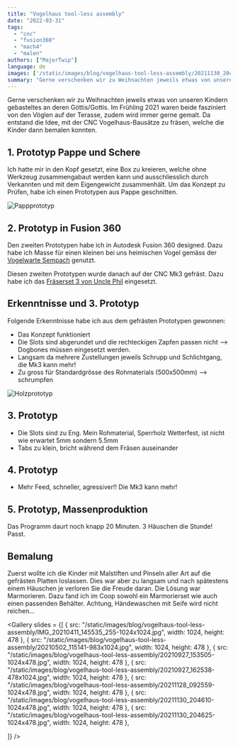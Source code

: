 ```yaml
---
title: "Vogelhaus tool-less assembly"
date: "2022-03-31"
tags: 
  - "cnc"
  - "fusion360"
  - "mach4"
  - "malen"
authors: ["MajorTwip"]
language: de
images: ['/static/images/blog/vogelhaus-tool-less-assembly/20211130_204625-scaled.jpg']
summary: "Gerne verschenken wir zu Weihnachten jeweils etwas von unseren Kindern gebasteltes an deren Göttis/Gottis. Im Frühling 2021 waren beide fasziniert von den Vöglen auf der Terasse, zudem wird immer gerne gemalt. Da entstand die Idee, mit der CNC Vogelhaus-Bausätze zu fräsen, welche die Kinder dann bemalen konnten."
---
```


Gerne verschenken wir zu Weihnachten jeweils etwas von unseren Kindern gebasteltes an deren Göttis/Gottis. Im Frühling 2021 waren beide fasziniert von den Vöglen auf der Terasse, zudem wird immer gerne gemalt. Da entstand die Idee, mit der CNC Vogelhaus-Bausätze zu fräsen, welche die Kinder dann bemalen konnten.

## 1. Prototyp Pappe und Schere

Ich hatte mir in den Kopf gesetzt, eine Box zu kreieren, welche ohne Werkzeug zusammengabaut werden kann und ausschliesslich durch Verkannten und mit dem Eigengewicht zusammenhält. Um das Konzept zu Prüfen, habe ich einen Prototypen aus Pappe geschnitten.

![Pappprototyp](/static/images/blog/vogelhaus-tool-less-assembly/IMG_20210411_145535_255-1024x1024.jpg)

## 2. Prototyp in Fusion 360

Den zweiten Prototypen habe ich in Autodesk Fusion 360 designed. Dazu habe ich Masse für einen kleinen bei uns heimischen Vogel gemäss der [Vogelwarte Sempach](https://www.vogelwarte.ch/de/voegel/ratgeber/nisthilfen/nistkaesten-fuer-hoehlenbrueter) genutzt.

Diesen zweiten Prototypen wurde danach auf der CNC Mk3 gefräst. Dazu habe ich das [Fräserset 3 von Uncle Phil](https://www.sorotec.de/shop/Uncle-Phil-approved-Fraeserset-3-PRO.html) eingesetzt.

## Erkenntnisse und 3. Prototyp

Folgende Erkenntnisse habe ich aus dem gefrästen Prototypen gewonnen:

- Das Konzept funktioniert
- Die Slots sind abgerundet und die rechteckigen Zapfen passen nicht --> Dogbones müssen eingesetzt werden.
- Langsam da mehrere Zustellungen jeweils Schrupp und Schlichtgang, die Mk3 kann mehr!
- Zu gross für Standardgrösse des Rohmaterials (500x500mm) --> schrumpfen

![Holzprototyp](/static/images/blog/vogelhaus-tool-less-assembly/20210927_162538-478x1024.jpg)

## 3\. Prototyp

- Die Slots sind zu Eng. Mein Rohmaterial, Sperrholz Wetterfest, ist nicht wie erwartet 5mm sondern 5.5mm
- Tabs zu klein, bricht während dem Fräsen auseinander

## 4\. Prototyp

- Mehr Feed, schneller, agressiver!! Die Mk3 kann mehr!

## 5\. Prototyp, Massenproduktion

Das Programm daurt noch knapp 20 Minuten. 3 Häuschen die Stunde! Passt.

## Bemalung

Zuerst wollte ich die Kinder mit Malstiften und Pinseln aller Art auf die gefrästen Platten loslassen. Dies war aber zu langsam und nach spätestens einem Häuschen je verloren Sie die Freude daran. Die Lösung war Marmorieren. Dazu fand ich im Coop sowohl ein Marmorierset wie auch einen passenden Behälter. Achtung, Händewaschen mit Seife wird nicht reichen...

<Gallery slides = {[
  { src: "/static/images/blog/vogelhaus-tool-less-assembly/IMG_20210411_145535_255-1024x1024.jpg", width: 1024, height: 478 },
  { src: "/static/images/blog/vogelhaus-tool-less-assembly/20210502_115141-983x1024.jpg", width: 1024, height: 478 },
  { src: "/static/images/blog/vogelhaus-tool-less-assembly/20210927_153505-1024x478.jpg", width: 1024, height: 478 },
  { src: "/static/images/blog/vogelhaus-tool-less-assembly/20210927_162538-478x1024.jpg", width: 1024, height: 478 },
  { src: "/static/images/blog/vogelhaus-tool-less-assembly/20211128_092559-1024x478.jpg", width: 1024, height: 478 },
  { src: "/static/images/blog/vogelhaus-tool-less-assembly/20211130_204610-1024x478.jpg", width: 1024, height: 478 },
  { src: "/static/images/blog/vogelhaus-tool-less-assembly/20211130_204625-1024x478.jpg", width: 1024, height: 478 },
  
]} />
